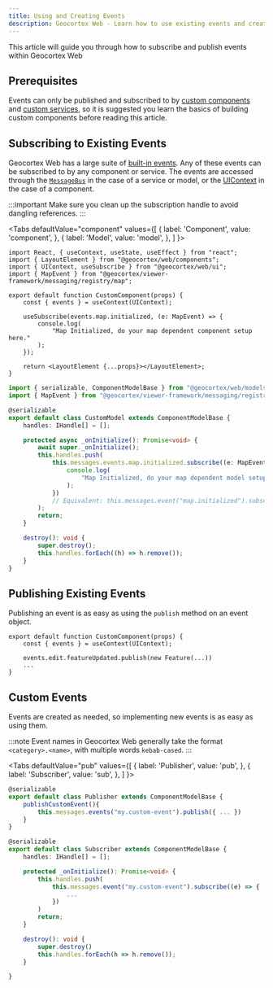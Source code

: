 ```yaml
---
title: Using and Creating Events
description: Geocortex Web - Learn how to use existing events and create new ones
---
```



This article will guide you through how to subscribe and publish events within Geocortex Web

## Prerequisites

Events can only be published and subscribed to by [custom components](usecases-implement-component-with-ui.mdx) and [custom services](usecases-service-dynamic-data.mdx), so it is suggested you learn the basics of building custom components before reading this article.

## Subscribing to Existing Events

Geocortex Web has a large suite of [built-in events](api-commands-operations-events.mdx#events). Any of these events can be subscribed to by any component or service. The events are accessed through the [`MessageBus`](api-message-bus.mdx) in the case of a service or model, or the [UIContext](sdk-ui-context.mdx) in the case of a component.

:::important
Make sure you clean up the subscription handle to avoid dangling references.
:::

<Tabs
  defaultValue="component"
  values={[
    { label: 'Component', value: 'component', },
    { label: 'Model', value: 'model', },
  ]
}>
<TabItem value="component">

```tsx
import React, { useContext, useState, useEffect } from "react";
import { LayoutElement } from "@geocortex/web/components";
import { UIContext, useSubscribe } from "@geocortex/web/ui";
import { MapEvent } from "@geocortex/viewer-framework/messaging/registry/map";

export default function CustomComponent(props) {
    const { events } = useContext(UIContext);

    useSubscribe(events.map.initialized, (e: MapEvent) => {
        console.log(
            "Map Initialized, do your map dependent component setup here."
        );
    });

    return <LayoutElement {...props}></LayoutElement>;
}
```

</TabItem>
<TabItem value="model">

```ts
import { serializable, ComponentModelBase } from "@geocortex/web/models";
import { MapEvent } from "@geocortex/viewer-framework/messaging/registry/map";

@serializable
export default class CustomModel extends ComponentModelBase {
    handles: IHandle[] = [];

    protected async _onInitialize(): Promise<void> {
        await super._onInitialize();
        this.handles.push(
            this.messages.events.map.initialized.subscribe((e: MapEvent) => {
                console.log(
                    "Map Initialized, do your map dependent model setup here."
                );
            })
            // Equivalent: this.messages.event("map.initialized").subscribe
        );
        return;
    }

    destroy(): void {
        super.destroy();
        this.handles.forEach((h) => h.remove());
    }
}
```

</TabItem>
</Tabs>

## Publishing Existing Events

Publishing an event is as easy as using the `publish` method on an event object.

```tsx
export default function CustomComponent(props) {
    const { events } = useContext(UIContext);

    events.edit.featureUpdated.publish(new Feature(...))
    ...
}
```

## Custom Events

Events are created as needed, so implementing new events is as easy as using them.

:::note
Event names in Geocortex Web generally take the format `<category>.<name>`, with multiple words `kebab-cased`.
:::

<Tabs
  defaultValue="pub"
  values={[
    { label: 'Publisher', value: 'pub', },
    { label: 'Subscriber', value: 'sub', },
  ]
}>
<TabItem value="pub">

```ts
@serializable
export default class Publisher extends ComponentModelBase {
    publishCustomEvent(){
        this.messages.events("my.custom-event").publish({ ... })
    }
}
```

</TabItem>
<TabItem value="sub">

```ts
@serializable
export default class Subscriber extends ComponentModelBase {
    handles: IHandle[] = [];

    protected _onInitialize(): Promise<void> {
        this.handles.push(
            this.messages.event("my.custom-event").subscribe((e) => {
                ...
            })
        )
        return;
    }

    destroy(): void {
        super.destroy()
        this.handles.forEach(h => h.remove());
    }

}
```

</TabItem>
</Tabs>
